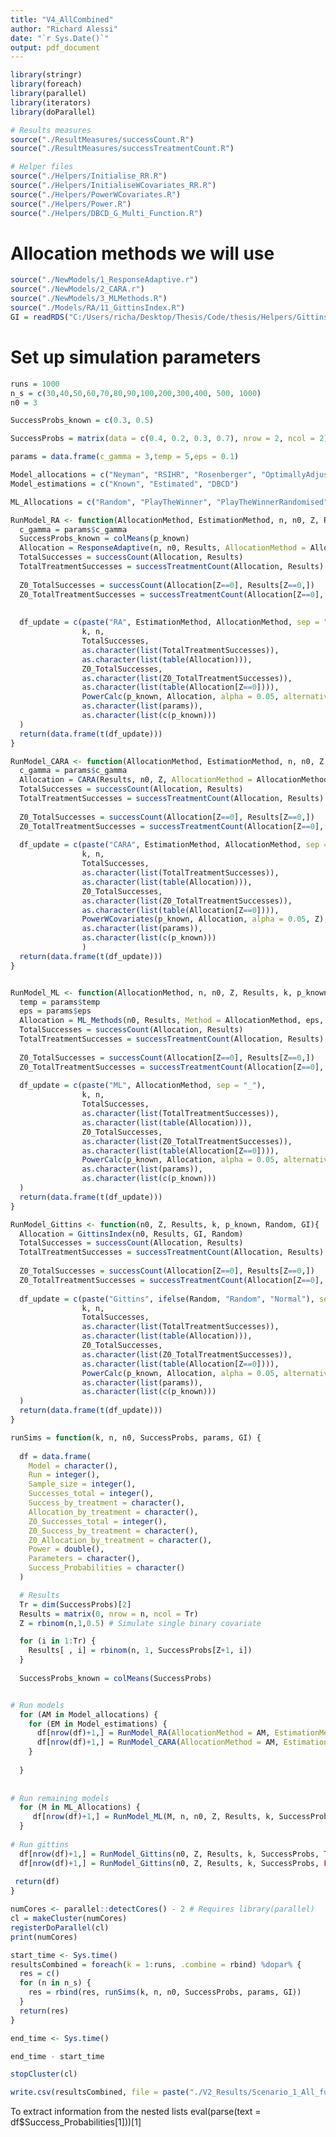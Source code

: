 ```yaml
---
title: "V4_AllCombined"
author: "Richard Alessi"
date: "`r Sys.Date()`"
output: pdf_document
---
```

```r
library(stringr)
library(foreach)
library(parallel)
library(iterators)
library(doParallel)
```


```r
# Results measures
source("./ResultMeasures/successCount.R")
source("./ResultMeasures/successTreatmentCount.R")

# Helper files
source("./Helpers/Initialise_RR.R")
source("./Helpers/InitialiseWCovariates_RR.R")
source("./Helpers/PowerWCovariates.R")
source("./Helpers/Power.R")
source("./Helpers/DBCD_G_Multi_Function.R")
```

# Allocation methods we will use
```r
source("./NewModels/1_ResponseAdaptive.r")
source("./NewModels/2_CARA.r")
source("./NewModels/3_MLMethods.R")
source("./Models/RA/11_GittinsIndex.R")
GI = readRDS("C:/Users/richa/Desktop/Thesis/Code/thesis/Helpers/GittinsMatrix.rds")
```

# Set up simulation parameters
```r
runs = 1000
n_s = c(30,40,50,60,70,80,90,100,200,300,400, 500, 1000)
n0 = 3

SuccessProbs_known = c(0.3, 0.5)

SuccessProbs = matrix(data = c(0.4, 0.2, 0.3, 0.7), nrow = 2, ncol = 2)

params = data.frame(c_gamma = 3,temp = 5,eps = 0.1)

Model_allocations = c("Neyman", "RSIHR", "Rosenberger", "OptimallyAdjusted")
Model_estimations = c("Known", "Estimated", "DBCD")

ML_Allocations = c("Random", "PlayTheWinner", "PlayTheWinnerRandomised", "EpsilonGreedy", "SoftMax")

```

```r
RunModel_RA <- function(AllocationMethod, EstimationMethod, n, n0, Z, Results, k, p_known, params){
  c_gamma = params$c_gamma
  SuccessProbs_known = colMeans(p_known)
  Allocation = ResponseAdaptive(n, n0, Results, AllocationMethod = AllocationMethod, EstimationMethod = EstimationMethod, p_known =  SuccessProbs_known, gam = c_gamma)
  TotalSuccesses = successCount(Allocation, Results)
  TotalTreatmentSuccesses = successTreatmentCount(Allocation, Results)
  
  Z0_TotalSuccesses = successCount(Allocation[Z==0], Results[Z==0,])
  Z0_TotalTreatmentSuccesses = successTreatmentCount(Allocation[Z==0], Results[Z==0,])
  
  
  df_update = c(paste("RA", EstimationMethod, AllocationMethod, sep = "_"),
                k, n, 
                TotalSuccesses,
                as.character(list(TotalTreatmentSuccesses)),
                as.character(list(table(Allocation))), 
                Z0_TotalSuccesses,
                as.character(list(Z0_TotalTreatmentSuccesses)),
                as.character(list(table(Allocation[Z==0]))),
                PowerCalc(p_known, Allocation, alpha = 0.05, alternative = "two.sided"),
                as.character(list(params)),
                as.character(list(c(p_known)))
  )
  return(data.frame(t(df_update)))
}

RunModel_CARA <- function(AllocationMethod, EstimationMethod, n, n0, Z, Results, k, p_known, params){
  c_gamma = params$c_gamma
  Allocation = CARA(Results, n0, Z, AllocationMethod = AllocationMethod, EstimationMethod = EstimationMethod, p_known =  p_known, gam = c_gamma)
  TotalSuccesses = successCount(Allocation, Results)
  TotalTreatmentSuccesses = successTreatmentCount(Allocation, Results)
  
  Z0_TotalSuccesses = successCount(Allocation[Z==0], Results[Z==0,])
  Z0_TotalTreatmentSuccesses = successTreatmentCount(Allocation[Z==0], Results[Z==0,])
  
  df_update = c(paste("CARA", EstimationMethod, AllocationMethod, sep = "_"),
                k, n, 
                TotalSuccesses,
                as.character(list(TotalTreatmentSuccesses)),
                as.character(list(table(Allocation))), 
                Z0_TotalSuccesses,
                as.character(list(Z0_TotalTreatmentSuccesses)),
                as.character(list(table(Allocation[Z==0]))),
                PowerWCovariates(p_known, Allocation, alpha = 0.05, Z),
                as.character(list(params)),
                as.character(list(c(p_known)))
                )
  return(data.frame(t(df_update)))
}


RunModel_ML <- function(AllocationMethod, n, n0, Z, Results, k, p_known, params){
  temp = params$temp
  eps = params$eps
  Allocation = ML_Methods(n0, Results, Method = AllocationMethod, eps, temp)
  TotalSuccesses = successCount(Allocation, Results)
  TotalTreatmentSuccesses = successTreatmentCount(Allocation, Results)
  
  Z0_TotalSuccesses = successCount(Allocation[Z==0], Results[Z==0,])
  Z0_TotalTreatmentSuccesses = successTreatmentCount(Allocation[Z==0], Results[Z==0,])
  
  df_update = c(paste("ML", AllocationMethod, sep = "_"),
                k, n, 
                TotalSuccesses,
                as.character(list(TotalTreatmentSuccesses)),
                as.character(list(table(Allocation))), 
                Z0_TotalSuccesses,
                as.character(list(Z0_TotalTreatmentSuccesses)),
                as.character(list(table(Allocation[Z==0]))),
                PowerCalc(p_known, Allocation, alpha = 0.05, alternative = "two.sided"),
                as.character(list(params)),
                as.character(list(c(p_known)))
  )
  return(data.frame(t(df_update)))
}

RunModel_Gittins <- function(n0, Z, Results, k, p_known, Random, GI){
  Allocation = GittinsIndex(n0, Results, GI, Random)
  TotalSuccesses = successCount(Allocation, Results)
  TotalTreatmentSuccesses = successTreatmentCount(Allocation, Results)
  
  Z0_TotalSuccesses = successCount(Allocation[Z==0], Results[Z==0,])
  Z0_TotalTreatmentSuccesses = successTreatmentCount(Allocation[Z==0], Results[Z==0,])
  
  df_update = c(paste("Gittins", ifelse(Random, "Random", "Normal"), sep = "_"),
                k, n, 
                TotalSuccesses,
                as.character(list(TotalTreatmentSuccesses)),
                as.character(list(table(Allocation))), 
                Z0_TotalSuccesses,
                as.character(list(Z0_TotalTreatmentSuccesses)),
                as.character(list(table(Allocation[Z==0]))),
                PowerCalc(p_known, Allocation, alpha = 0.05, alternative = "two.sided"),
                as.character(list(params)),
                as.character(list(c(p_known)))
  )
  return(data.frame(t(df_update)))
}

```



```r

runSims = function(k, n, n0, SuccessProbs, params, GI) {
  
  df = data.frame(
    Model = character(),
    Run = integer(),
    Sample_size = integer(),
    Successes_total = integer(),
    Success_by_treatment = character(),
    Allocation_by_treatment = character(),
    Z0_Successes_total = integer(),
    Z0_Success_by_treatment = character(),
    Z0_Allocation_by_treatment = character(),
    Power = double(),
    Parameters = character(),
    Success_Probabilities = character()
  )

  # Results
  Tr = dim(SuccessProbs)[2]
  Results = matrix(0, nrow = n, ncol = Tr)
  Z = rbinom(n,1,0.5) # Simulate single binary covariate

  for (i in 1:Tr) {
    Results[ , i] = rbinom(n, 1, SuccessProbs[Z+1, i]) 
  }
  
  SuccessProbs_known = colMeans(SuccessProbs)


# Run models
  for (AM in Model_allocations) {
    for (EM in Model_estimations) {
      df[nrow(df)+1,] = RunModel_RA(AllocationMethod = AM, EstimationMethod = EM, n, n0, Z, Results, k, p_known = SuccessProbs, params)
      df[nrow(df)+1,] = RunModel_CARA(AllocationMethod = AM, EstimationMethod = EM, n, n0, Z, Results, k, p_known = SuccessProbs, params)
    }
    
  }
  
  
# Run remaining models
  for (M in ML_Allocations) {
     df[nrow(df)+1,] = RunModel_ML(M, n, n0, Z, Results, k, SuccessProbs_known, params)
  }
  
# Run gittins
  df[nrow(df)+1,] = RunModel_Gittins(n0, Z, Results, k, SuccessProbs, TRUE, GI)
  df[nrow(df)+1,] = RunModel_Gittins(n0, Z, Results, k, SuccessProbs, FALSE, GI)
  
 return(df)
}


```


```r
numCores <- parallel::detectCores() - 2 # Requires library(parallel)
cl = makeCluster(numCores)
registerDoParallel(cl)
print(numCores)
```




```r
start_time <- Sys.time()
resultsCombined = foreach(k = 1:runs, .combine = rbind) %dopar% {
  res = c()
  for (n in n_s) {
    res = rbind(res, runSims(k, n, n0, SuccessProbs, params, GI))
  }
  return(res)
}

end_time <- Sys.time()

end_time - start_time
```

```r
stopCluster(cl)
```

```r
write.csv(resultsCombined, file = paste("./V2_Results/Scenario_1_All_full_run_",format(Sys.time(), "%Y%m%d"),".csv", sep = ""))
```



To extract information from the nested lists
eval(parse(text = df$Success_Probabilities[1]))[1]